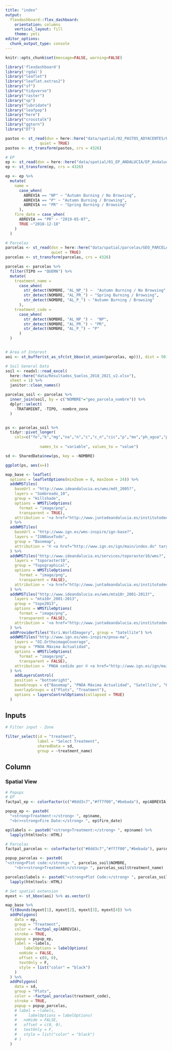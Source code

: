 ```yaml
---
title: "index"
output: 
  flexdashboard::flex_dashboard:
    orientation: columns
    vertical_layout: fill
    theme: yeti
editor_options: 
  chunk_output_type: console
---
```


```r
knitr::opts_chunk$set(message=FALSE, warning=FALSE)
```

```r
library('flexdashboard')
library('rgdal')
library("leaflet") 
library("leaflet.extras2")
library("sf")
library("tidyverse")
library("raster")
library("sp")
library("lubridate")
library("leafpop")
library("here")
library("crosstalk")
library("ggtern")
library("DT")
```

```r
pastos <- st_read(dsn = here::here("data/spatial/02_PASTOS_ADYACENTES/Pastos_adyacentes.shp"),
               quiet = TRUE)
pastos <- st_transform(pastos, crs = 4326)

# EP 
ep <- st_read(dsn = here::here("data/spatial/01_EP_ANDALUCIA/EP_Andalucía.shp"), quiet = TRUE)
ep <- st_transform(ep, crs = 4326)

ep <- ep %>%
  mutate(
    name =
      case_when(
        ABREVIA == "NP" ~ "Autumn Burning / No Browsing",
        ABREVIA == "P" ~ "Autumn Burning / Browsing",
        ABREVIA == "PR" ~ "Spring Burning / Browsing"
      ),
    fire_date = case_when(
      ABREVIA == "PR" ~ "2019-05-07",
      TRUE ~"2018-12-18"
    )
  )

# Parcelas 
parcelas <- st_read(dsn = here::here("data/spatial/parcelas/GEO_PARCELAS.shp"),
                    quiet = TRUE)
parcelas <- st_transform(parcelas, crs = 4326)

parcelas <- parcelas %>%
  filter(TIPO == "QUEMA") %>%
  mutate(
    treatment_name =
      case_when(
        str_detect(NOMBRE, "AL_NP_") ~	"Autumn Burning / No Browsing",
        str_detect(NOMBRE, "AL_PR_") ~ "Spring Burning / Browsing",
        str_detect(NOMBRE, "AL_P_") ~ "Autumn Burning / Browsing"
      ),
    treatment_code =
      case_when(
        str_detect(NOMBRE, "AL_NP_") ~	"NP",
        str_detect(NOMBRE, "AL_PR_") ~ "PR",
        str_detect(NOMBRE, "AL_P_") ~ "P"
      )
  )


# Area of Interest 
aoi <- st_buffer(st_as_sfc(st_bbox(st_union(parcelas, ep))), dist = 50, endCapStyle = 'FLAT', joinStyle = 'MITRE', mitreLimit = 3) 
```

```r
# Soil General Data 
soil <- readxl::read_excel(
  here::here("data/Resultados_Suelos_2018_2021_v2.xlsx"),
  sheet = 1) %>% 
  janitor::clean_names()

parcelas_soil <- parcelas %>%
  inner_join(soil, by = c("NOMBRE"="geo_parcela_nombre")) %>%
  dplyr::select(
    -TRATAMIENT, -TIPO, -nombre_zona
  )


ps <- parcelas_soil %>% 
  tidyr::pivot_longer(
    cols=c("fe","k","mg","na","n","c","c_n","cic","p","mo","ph_agua","ph_k_cl","caliza_activa","caliza_total","arcilla","limo","arena"),
    
               names_to = "variable", values_to = "value")

sd <- SharedData$new(ps, key = ~NOMBRE)
```


```r
ggplot(ps, aes(x=))
```




```r
map_base <- leaflet(
  options = leafletOptions(minZoom = 0, maxZoom = 24)) %>%
  addWMSTiles(
    baseUrl = "http://www.ideandalucia.es/wms/mdt_2005?",
    layers = "Sombreado_10",
    group = "Hillshade",
    options = WMSTileOptions(
      format = "image/png", 
      transparent = TRUE),
    attribution = '<a href="http://www.juntadeandalucia.es/institutodeestadisticaycartografia" target="_blank">Instituto de Estadística y Cartografía de Andalucía</a>'
  ) %>%
  addWMSTiles(
    baseUrl = "http://www.ign.es/wms-inspire/ign-base?",
    layers = "IGNBaseTodo",
    group = "Basemap",
    attribution = '© <a href="http://www.ign.es/ign/main/index.do" target="_blank">Instituto Geográfico Nacional de España</a>'
  ) %>%  
  addWMSTiles("http://www.ideandalucia.es/services/toporaster10/wms?",
    layers = "toporaster10",
    group = "Topographical",
    options = WMSTileOptions(
      format = "image/png", 
      transparent = FALSE),
    attribution = '<a href="http://www.juntadeandalucia.es/institutodeestadisticaycartografia" target="_blank">Instituto de Estadística y Cartografía de Andalucía</a>'
  ) %>%
  addWMSTiles("http://www.ideandalucia.es/wms/mta10r_2001-2013?",
    layers = "mta10r_2001-2013",
    group = "topo2013",
    options = WMSTileOptions(
      format = "image/png", 
      transparent = FALSE),
    attribution = '<a href="http://www.juntadeandalucia.es/institutodeestadisticaycartografia" target="_blank">Instituto de Estadística y Cartografía de Andalucía</a>'
  ) %>% 
  addProviderTiles("Esri.WorldImagery", group = "Satellite") %>% 
  addWMSTiles("http://www.ign.es/wms-inspire/pnoa-ma",
    layers = "OI.OrthoimageCoverage",
    group = "PNOA Máxima Actualidad",
    options = WMSTileOptions(
      format = "image/png", 
      transparent = FALSE),
    attribution = 'PNOA cedido por © <a href="http://www.ign.es/ign/main/index.do" target="_blank">Instituto Geográfico Nacional de España</a>'
  ) %>% 
    addLayersControl(
    position = "bottomright",
    baseGroups = c("Basemap", "PNOA Máxima Actualidad", "Satellite", "Hillshade", "Topographical", "topo2013"),
    overlayGroups = c("Plots", "Treatment"), 
    options = layersControlOptions(collapsed = TRUE)
  ) 
```


Inputs {.sidebar}
-------------------------------------
```r
# Filter input - Zone 

filter_select(id = "treatment", 
              label = "Select Treatment",
              sharedData = sd, 
              group = ~treatment_name)

```


Column {data-width=600}
--------------------------------------------------------------------

### Spatial View

```r
# Popups 
# EP 
factpal_ep <- colorFactor(c("#8dd3c7","#ff7f00","#bebada"), ep$ABREVIA)

popup_ep <- paste0(
  "<strong>Treatment:</strong> ", ep$name,
  "<br><strong>Fire Date:</strong> ", ep$fire_date)

ep$labels <- paste0("<strong>Treatment:</strong> ", ep$name) %>% 
  lapply(htmltools::HTML)

# Parcelas
factpal_parcelas <- colorFactor(c("#8dd3c7","#ff7f00","#bebada"), parcelas_soil$treatment_code)

popup_parcelas <- paste0(
"<strong>Plot code:</strong> ", parcelas_soil$NOMBRE,
    "<br><strong>Treatment:</strong> ", parcelas_soil$treatment_name)

parcelas$labels <- paste0("<strong>Plot Code:</strong> ", parcelas_soil$NOMBRE) %>% 
  lapply(htmltools::HTML)
```


```r
# Set spatial extension 
myext <- st_bbox(aoi) %>% as.vector()

map_base %>%
  fitBounds(myext[1], myext[2], myext[3], myext[4]) %>% 
  addPolygons(
    data = ep,
    group = "Treatment",
    color = ~factpal_ep(ABREVIA),
    stroke = TRUE,
    popup = popup_ep,
    label = ~labels,
        labelOptions = labelOptions(
      noHide = FALSE,
      offset = c(0, 0),
      textOnly = F,
      style = list("color" = "black")
    )
  ) %>% 
  addPolygons(
    data = sd,
    group = "Plots",
    color = ~factpal_parcelas(treatment_code),
    stroke = TRUE,
    popup = popup_parcelas,
    # label = ~labels,
    #     labelOptions = labelOptions(
    #   noHide = FALSE,
    #   offset = c(0, 0),
    #   textOnly = F,
    #   style = list("color" = "black")
    # )
  ) 

```



